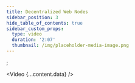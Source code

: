 ```yaml
---
title: Decentralized Web Nodes
sidebar_position: 3
hide_table_of_contents: true
sidebar_custom_props:
  type: video
  duration: '2:07'
  thumbnail: /img/placeholder-media-image.png
---
```


<head>
  <title>{content.meta.title}</title>
  <meta property="og:title" content={content.meta.title} />
  <meta
    property="og:url"
    content={'https://developer.tbd.website/' + content.meta.path}
  />
  <link
    rel="apple-touch-icon"
    href="https://developer.tbd.website/img/tbd-fav-icon-main.png"
  />
</head>;

<Video {...content.data} />

<Divider type="dotted" className="" />
